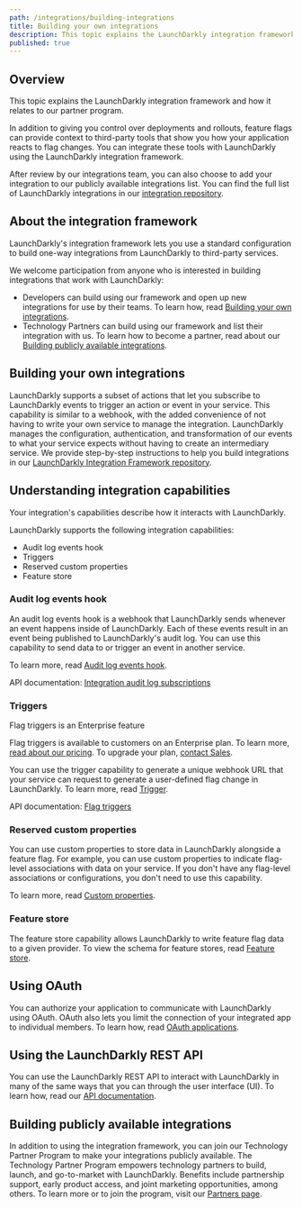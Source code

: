 ```yaml
---
path: /integrations/building-integrations
title: Building your own integrations
description: This topic explains the LaunchDarkly integration framework and how it relates to our partner program.
published: true
---
```


## Overview

This topic explains the LaunchDarkly integration framework and how it relates to our partner program.

In addition to giving you control over deployments and rollouts, feature flags can provide context to third-party tools that show you how your application reacts to flag changes. You can integrate these tools with LaunchDarkly using the LaunchDarkly integration framework.

After review by our integrations team, you can also choose to add your integration to our publicly available integrations list. You can find the full list of LaunchDarkly integrations in our [integration repository](https://github.com/launchdarkly/integration-framework/tree/main/integrations).

## About the integration framework

LaunchDarkly's integration framework lets you use a standard configuration to build one-way integrations from LaunchDarkly to third-party services.

We welcome participation from anyone who is interested in building integrations that work with LaunchDarkly:

- Developers can build using our framework and open up new integrations for use by their teams. To learn how, read [Building your own integrations](#building-your-own-integrations).
- Technology Partners can build using our framework and list their integration with us. To learn how to become a partner, read about our [Building publicly available integrations](#building-publicly-available-integrations).

## Building your own integrations

LaunchDarkly supports a subset of actions that let you subscribe to LaunchDarkly events to trigger an action or event in your service. This capability is similar to a webhook, with the added convenience of not having to write your own service to manage the integration. LaunchDarkly manages the configuration, authentication, and transformation of our events to what your service expects without having to create an intermediary service. We provide step-by-step instructions to help you build integrations in our [LaunchDarkly Integration Framework repository](https://github.com/launchdarkly/integration-framework).

## Understanding integration capabilities

Your integration's capabilities describe how it interacts with LaunchDarkly. 

LaunchDarkly supports the following integration capabilities:

- Audit log events hook
- Triggers
- Reserved custom properties
- Feature store

### Audit log events hook

An audit log events hook is a webhook that LaunchDarkly sends whenever an event happens inside of LaunchDarkly. Each of these events result in an event being published to LaunchDarkly's audit log. You can use this capability to send data to or trigger an event in another service.

To learn more, read [Audit log events hook](https://github.com/launchdarkly/integration-framework/blob/main/docs/capabilities.md#audit-log-events-hook-auditlogeventshook).

<LearnMore>

API documentation: [Integration audit log subscriptions](https://apidocs.launchdarkly.com/tag/Integration-audit-log-subscriptions)

</LearnMore>

### Triggers

<Callout intent="primary">
<CalloutTitle>Flag triggers is an Enterprise feature</CalloutTitle>
<CalloutDescription>

Flag triggers is available to customers on an Enterprise plan. To learn more, [read about our pricing](https://launchdarkly.com/pricing/). To upgrade your plan, [contact Sales](https://launchdarkly.com/contact-sales/).

</CalloutDescription>
</Callout>

You can use the trigger capability to generate a unique webhook URL that your service can request to generate a user-defined flag change in LaunchDarkly. To learn more, read [Trigger](https://github.com/launchdarkly/integration-framework/blob/main/docs/capabilities.md#trigger-trigger).

<LearnMore>

API documentation: [Flag triggers](https://apidocs.launchdarkly.com/tag/Flag-triggers)

</LearnMore>

### Reserved custom properties

You can use custom properties to store data in LaunchDarkly alongside a feature flag. For example, you can use custom properties to indicate flag-level associations with data on your service. If you don't have any flag-level associations or configurations, you don't need to use this capability.

To learn more, read [Custom properties](https://github.com/launchdarkly/integration-framework/blob/main/docs/capabilities.md#reserved-custom-properties-reservedcustomproperties).

### Feature store

The feature store capability allows LaunchDarkly to write feature flag data to a given provider. To view the schema for feature stores, read [Feature store](https://github.com/launchdarkly/integration-framework/blob/332ce1e6b58154f523a5bd7de8c7cd790c3bd4a4/schemas/capabilities/featureStore.json).

## Using OAuth

You can authorize your application to communicate with LaunchDarkly using OAuth. OAuth also lets you limit the connection of your integrated app to individual members. To learn how, read [OAuth applications](/home/connecting/oauth).

## Using the LaunchDarkly REST API

You can use the LaunchDarkly REST API to interact with LaunchDarkly in many of the same ways that you can through the user interface (UI). To learn how, read our [API documentation](https://apidocs.launchdarkly.com/).

## Building publicly available integrations

In addition to using the integration framework, you can join our Technology Partner Program to make your integrations publicly available. The Technology Partner Program empowers technology partners to build, launch, and go-to-market with LaunchDarkly. Benefits include partnership support, early product access, and joint marketing opportunities, among others. To learn more or to join the program, visit our [Partners page](https://launchdarkly.com/partners/).
